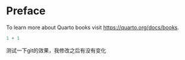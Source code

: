 # Preface {.unnumbered}

To learn more about Quarto books visit <https://quarto.org/docs/books>.

```r
1 + 1
```

测试一下git的效果，我修改之后有没有变化
